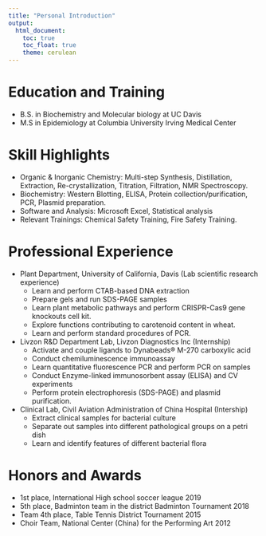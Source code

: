 ```yaml
---
title: "Personal Introduction"
output: 
  html_document:
    toc: true
    toc_float: true
    theme: cerulean
---
```


# Education and Training
 - B.S. in Biochemistry and Molecular biology at UC Davis
 - M.S in Epidemiology at Columbia University Irving Medical Center
 
# Skill Highlights
 - Organic & Inorganic Chemistry: Multi-step Synthesis, Distillation, Extraction, Re-crystallization, Titration, Filtration, NMR Spectroscopy.
 - Biochemistry: Western Blotting, ELISA, Protein collection/purification, PCR, Plasmid preparation.
 - Software and Analysis: Microsoft Excel, Statistical analysis
 - Relevant Trainings: Chemical Safety Training, Fire Safety Training.
 
# Professional Experience
 - Plant Department, University of California, Davis (Lab scientific research experience)
     - Learn and perform CTAB-based DNA extraction
     - Prepare gels and run SDS-PAGE samples
     - Learn plant metabolic pathways and perform CRISPR-Cas9 gene knockouts cell kit.
     - Explore functions contributing to carotenoid content in wheat.
     - Learn and perform standard procedures of PCR.
  
 - Livzon R&D Department Lab, Livzon Diagnostics Inc (Internship)
     - Activate and couple ligands to Dynabeads® M-270 carboxylic acid
     - Conduct chemiluminescence immunoassay
     - Learn quantitative fluorescence PCR and perform PCR on samples
     - Conduct Enzyme-linked immunosorbent assay (ELISA) and CV experiments
     - Perform protein electrophoresis (SDS-PAGE) and plasmid purification.
     
 - Clinical Lab, Civil Aviation Administration of China Hospital (Intership)
     - Extract clinical samples for bacterial culture
     - Separate out samples into different pathological groups on a petri dish
     - Learn and identify features of different bacterial flora
     
# Honors and Awards
 - 1st place, International High school soccer league 2019
 - 5th place, Badminton team in the district Badminton Tournament 2018
 - Team 4th place, Table Tennis District Tournament 2015
 - Choir Team, National Center (China) for the Performing Art 2012
 
     